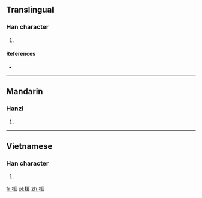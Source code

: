 ==Translingual==

===Han character===
{{Han char|rn=64|rad=手|as=06|sn=9|four=5104<sub>0</sub>|canj=手尸十 (QSJ)}}

# {{defn|Han|sort=手06}}

====References====
* {{Han ref|kx=0431.090|dkj=12066|hdz=31867.010|uh=6315|ud=25365|bh=CEE4|bd=52964}}

----

==Mandarin==

===Hanzi===
{{cmn-hanzi|pin=[[dié]] ([[die2]])|wg=tieh<sup>2</sup>}}

# {{defn|Mandarin|sort=手06}}

----

==Vietnamese==

===Han character===
{{vi-hantu|[[nhẹ]], [[nhĩ]]|rs=手06}}

# {{defn|Vietnamese|sort=手06}}

[[fr:挕]]
[[pl:挕]]
[[zh:挕]]